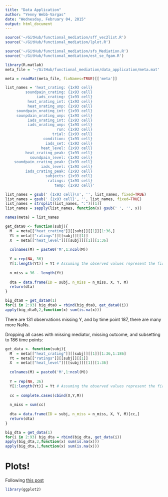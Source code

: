 ```yaml
---
title: "Data Application"
author: "Yenny Webb-Vargas"
date: "Wednesday, February 04, 2015"
output: html_document
---
```


```r
source('~/GitHub/functional_mediation/sff_vec2list.R')
source('~/GitHub/functional_mediation/lplot.R')

source('~/GitHub/functional_mediation/sfs_Mediation.R')  
source('~/GitHub/functional_mediation/est_se_fgam.R')  
```


```r
library(R.matlab)
meta_file = '~/GitHub/functional_mediation/data_application/meta.mat'

meta = readMat(meta_file, fixNames=TRUE)[['meta']]
```

```r
list_names = 'heat_crating: {1x93 cell}
         soundpain_crating: {1x93 cell}
              iads_crating: {1x93 cell}
          heat_orating_int: {1x93 cell}
          heat_orating_unp: {1x93 cell}
     soundpain_orating_int: {1x93 cell}
     sounpdain_orating_unp: {1x93 cell}
          iads_orating_int: {1x93 cell}
          iads_orating_unp: {1x93 cell}
                       run: {1x93 cell}
                     trial: {1x93 cell}
                 condition: {1x93 cell}
                  iads_set: {1x93 cell}
                heat_level: {1x93 cell}
         heat_crating_peak: {1x93 cell}
           soundpain_level: {1x93 cell}
    soundpain_crating_peak: {1x93 cell}
                iads_level: {1x93 cell}
         iads_crating_peak: {1x93 cell}
                  subjects: {1x93 cell}
                   ratings: {1x93 cell}
                      temp: {1x93 cell}'

list_names = gsub(' {1x93 cell}\n', '', list_names, fixed=TRUE)
list_names = gsub(' {1x93 cell}', '', list_names, fixed=TRUE)
list_names = strsplit(list_names, ":")[[1]]
list_names = sapply(list_names, function(x) gsub(' ', '', x))

names(meta) = list_names
```


```r
get_data0 <- function(subj){
  M  = meta[["heat_crating"]][[subj]][[1]][1:36,]
  Yt = meta[["ratings"]][[subj]][[1]]
  X  = meta[["heat_level"]][[subj]][[1]][1:36]
  
  colnames(M) = paste0('M',1:ncol(M))
  
  Y = rep(NA, 36)
  Y[1:length(Yt)] = Yt # Assuming the observed values represent the first trials
  
  n_miss = 36 - length(Yt)
  
  dta = data.frame(ID = subj, n_miss = n_miss, X, Y, M)
  return(dta)
}
```

```r
big_dta0 = get_data0(1)
for(i in 2:93) big_dta0 = rbind(big_dta0, get_data0(i)) 
apply(big_dta0,2,function(x) sum(is.na(x)))
```

There are 131 observations missing Y, and by time point 187, there are many more NaNs.


Dropping all cases with missing mediator, missing outcome, and subsetting to 186 time points:

```r
get_data <- function(subj){
  M  = meta[["heat_crating"]][[subj]][[1]][1:36,1:186]
  Yt = meta[["ratings"]][[subj]][[1]]
  X  = meta[["heat_level"]][[subj]][[1]][1:36]
  
  colnames(M) = paste0('M',1:ncol(M))
  
  Y = rep(NA, 36)
  Y[1:length(Yt)] = Yt # Assuming the observed values represent the first trials
  
  cc = complete.cases(cbind(X,Y,M))
  
  n_miss = sum(cc)
  
  dta = data.frame(ID = subj, n_miss = n_miss, X, Y, M)[cc,]
  return(dta)
}
```

```r
big_dta = get_data(1)
for(i in 2:93) big_dta = rbind(big_dta, get_data(i)) 
apply(big_dta,2,function(x) sum(is.na(x)))
apply(big_dta,1,function(x) sum(is.na(x)))
```

# Plots!

Following [this post](https://learnr.wordpress.com/2010/01/26/ggplot2-quick-heatmap-plotting/)

```r
library(ggplot2)

```

